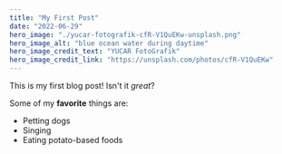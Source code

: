```yaml
---
title: "My First Post"
date: "2022-06-29"
hero_image: "./yucar-fotografik-cfR-V1QuEKw-unsplash.png"
hero_image_alt: "blue ocean water during daytime"
hero_image_credit_text: "YUCAR FotoGrafik"
hero_image_credit_link: "https://unsplash.com/photos/cfR-V1QuEKw"
---
```


This is my first blog post! Isn't it *great*?

Some of my **favorite** things are:

* Petting dogs
* Singing
* Eating potato-based foods